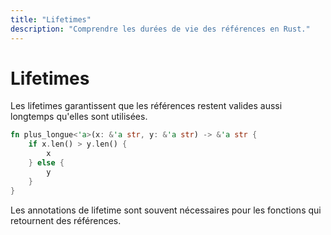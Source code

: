 ```yaml
---
title: "Lifetimes"
description: "Comprendre les durées de vie des références en Rust."
---
```


# Lifetimes

Les lifetimes garantissent que les références restent valides aussi longtemps qu'elles sont utilisées.

```rust
fn plus_longue<'a>(x: &'a str, y: &'a str) -> &'a str {
    if x.len() > y.len() {
        x
    } else {
        y
    }
}
```

Les annotations de lifetime sont souvent nécessaires pour les fonctions qui retournent des références. 